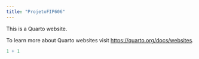 ```yaml
---
title: "ProjetoFIP606"
---
```


This is a Quarto website.

To learn more about Quarto websites visit <https://quarto.org/docs/websites>.

```r
1 + 1
```

